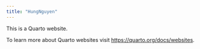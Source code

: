 ```yaml
---
title: "HungNguyen"
---
```


This is a Quarto website.

To learn more about Quarto websites visit <https://quarto.org/docs/websites>.

